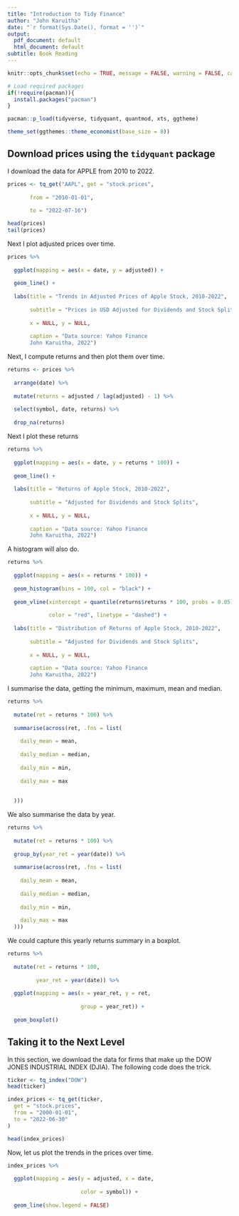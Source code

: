 ```yaml
---
title: "Introduction to Tidy Finance"
author: "John Karuitha"
date: "`r format(Sys.Date(), format = '')`"
output:
  pdf_document: default
  html_document: default
subtitle: Book Reading
---
```


```r
knitr::opts_chunk$set(echo = TRUE, message = FALSE, warning = FALSE, cache = TRUE)

# Load required packages 
if(!require(pacman)){
  install.packages("pacman")
}

pacman::p_load(tidyverse, tidyquant, quantmod, xts, ggtheme)

theme_set(ggthemes::theme_economist(base_size = 8))
```

## Download prices using the `tidyquant` package

I download the data for APPLE from 2010 to 2022.

```r
prices <- tq_get("AAPL", get = "stock.prices", 
       
       from = "2010-01-01", 
       
       to = "2022-07-16")

head(prices)
tail(prices)
```

Next I plot adjusted prices over time.

```r
prices %>% 
  
  ggplot(mapping = aes(x = date, y = adjusted)) + 
  
  geom_line() + 
  
  labs(title = "Trends in Adjusted Prices of Apple Stock, 2010-2022",
       
       subtitle = "Prices in USD Adjusted for Dividends and Stock Splits",
       
       x = NULL, y = NULL,
       
       caption = "Data source: Yahoo Finance
       John Karuitha, 2022")
```

Next, I compute returns and then plot them over time. 

```r
returns <- prices %>% 
  
  arrange(date) %>% 
  
  mutate(returns = adjusted / lag(adjusted) - 1) %>% 
  
  select(symbol, date, returns) %>% 
  
  drop_na(returns)
```

Next I plot these returns

```r
returns %>% 
  
  ggplot(mapping = aes(x = date, y = returns * 100)) + 
  
  geom_line() + 
  
  labs(title = "Returns of Apple Stock, 2010-2022",
       
       subtitle = "Adjusted for Dividends and Stock Splits",
       
       x = NULL, y = NULL,
       
       caption = "Data source: Yahoo Finance
       John Karuitha, 2022")
```

A histogram will also do. 

```r

returns %>% 
  
  ggplot(mapping = aes(x = returns * 100)) + 
  
  geom_histogram(bins = 100, col = "black") + 
  
  geom_vline(xintercept = quantile(returns$returns * 100, probs = 0.05),
             
             color = "red", linetype = "dashed") +
  
  labs(title = "Distribution of Returns of Apple Stock, 2010-2022",
       
       subtitle = "Adjusted for Dividends and Stock Splits",
       
       x = NULL, y = NULL,
       
       caption = "Data source: Yahoo Finance
       John Karuitha, 2022")
```

I summarise the data, getting the minimum, maximum, mean and median.

```r
returns %>% 
  
  mutate(ret = returns * 100) %>% 
  
  summarise(across(ret, .fns = list(
    
    daily_mean = mean,
    
    daily_median = median,
    
    daily_min = min,
    
    daily_max = max
  
    
  )))
```

We also summarise the data by year. 

```r
returns %>% 
  
  mutate(ret = returns * 100) %>% 
  
  group_by(year_ret = year(date)) %>% 
  
  summarise(across(ret, .fns = list(
    
    daily_mean = mean,
    
    daily_median = median,
    
    daily_min = min,
    
    daily_max = max
  )))
```

We could capture this yearly returns summary in a boxplot.

```r
returns %>% 
  
  mutate(ret = returns * 100, 
         
         year_ret = year(date)) %>% 
  
  ggplot(mapping = aes(x = year_ret, y = ret, 
                       
                       group = year_ret)) + 
  
  geom_boxplot()
```

## Taking it to the Next Level

In this section, we download the data for firms that make up the DOW JONES INDUSTRIAL INDEX (DJIA). The following code does the trick. 

```r
ticker <- tq_index("DOW")
head(ticker)

index_prices <- tq_get(ticker,
  get = "stock.prices",
  from = "2000-01-01",
  to = "2022-06-30"
)

head(index_prices)
```

Now, let us plot the trends in the prices over time. 

```r
index_prices %>% 
  
  ggplot(mapping = aes(y = adjusted, x = date, 
                       
                       color = symbol)) + 
  
  geom_line(show.legend = FALSE)
```

